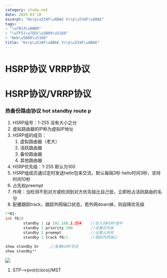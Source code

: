 ```yaml
---
category: study-net
date: 2025-03-10
excerpt: "Hsrp\u534F\u8BAE Vrrp\u534F\u8BAE"
tags:
- "\u7B14\u8BB0"
- "\u7F51\u7EDC\u5B89\u5168"
- "Web\u5B89\u5168"
title: "Hsrp\u534F\u8BAE Vrrp\u534F\u8BAE"
---
```

# HSRP协议 VRRP协议 

# HSRP协议/VRRP协议

### 热备份路由协议 hot standby route p

1. HSRP组号：1-255 没有大小之分
2. 虚拟路由器的IP称为虚拟IP地址
3. HSRP组的成员：
    1. 虚拟路由器（老大）
    2. 活跃路由器
    3. 备份路由器
    4. 其他路由器
4. HSRP优先级：1-255 默认为100
5. HSRP组成员通过定时发送hello包来交流，默认每隔3秒
hello时间3秒，坚持时间10秒
6. 占先权preempt
7. 作用：当检测不到对方或检测到对方优先级比自己低，立即抢占活跃路由的名分
8. 配置跟踪track，跟踪外网端口状态，若外网down掉，则自降优先级


```C++
**R1:
int f0/0
        standby 1 ip 192.168.1.254    //加入到HSRP组中
        standby 1 priority 200        //设置优先级
        standby 1 preempt             //设置占先权
        standby 1 track f0/1          //跟踪外网端口

show standby br     //查看HSRP状态
show standby** 
```

![](https://cdn.jsdelivr.net/gh/yy0691/img-bed@main/Net_Safe_FeiShu/G7UIbRZCfoqDKnxYMAtc0CdNntd.png)

1. STP—>pvst(cisco)/MST
